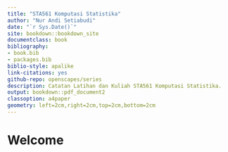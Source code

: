 ```yaml
--- 
title: "STA561 Komputasi Statistika"
author: "Nur Andi Setiabudi"
date: "`r Sys.Date()`"
site: bookdown::bookdown_site
documentclass: book
bibliography:
- book.bib
- packages.bib
biblio-style: apalike
link-citations: yes
github-repo: openscapes/series
description: Catatan Latihan dan Kuliah STA561 Komputasi Statistika.
output: bookdown::pdf_document2
classoption: a4paper
geometry: left=2cm,right=2cm,top=2cm,bottom=2cm
---
```


# Welcome {-}

